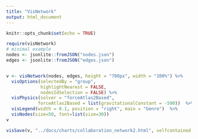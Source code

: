 ```yaml
---
title: "VisNetwork"
output: html_document
---
```


```r
knitr::opts_chunk$set(echo = TRUE)
```


```r
require(visNetwork)
# minimal example
nodes <- jsonlite::fromJSON("nodes.json")
edges <- jsonlite::fromJSON("edges.json")


v <- visNetwork(nodes, edges, height = "700px", width = "100%") %>%
  visOptions(selectedBy = "group", 
             highlightNearest = FALSE, 
             nodesIdSelection = FALSE) %>%
  visPhysics(solver = "forceAtlas2Based", 
            forceAtlas2Based = list(gravitationalConstant = -500))  %>%
  visLegend(width = 0.1, position = "right", main = "Genre")  %>%
  visNodes(size=50, font=list(size=30))
v

```


```r
visSave(v, "../docs/charts/collaboration_network2.html", selfcontained = TRUE, background = "white")
```

